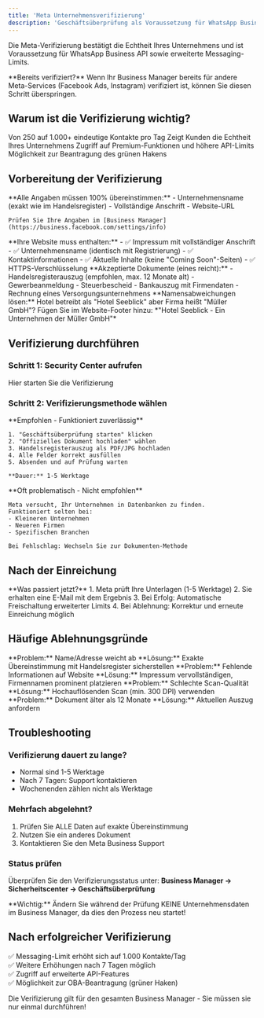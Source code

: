 ```yaml
---
title: 'Meta Unternehmensverifizierung'
description: 'Geschäftsüberprüfung als Voraussetzung für WhatsApp Business API'
---
```


Die Meta-Verifizierung bestätigt die Echtheit Ihres Unternehmens und ist Voraussetzung für WhatsApp Business API sowie erweiterte Messaging-Limits.

<Info>
**Bereits verifiziert?** Wenn Ihr Business Manager bereits für andere Meta-Services (Facebook Ads, Instagram) verifiziert ist, können Sie diesen Schritt überspringen.
</Info>

## Warum ist die Verifizierung wichtig?

<CardGroup cols={2}>
  <Card title="Erhöhte Limits" icon="chart-line">
    Von 250 auf 1.000+ eindeutige Kontakte pro Tag
  </Card>
  <Card title="Vertrauen" icon="shield-check">
    Zeigt Kunden die Echtheit Ihres Unternehmens
  </Card>
  <Card title="Erweiterte Features" icon="star">
    Zugriff auf Premium-Funktionen und höhere API-Limits
  </Card>
  <Card title="Offizieller Status" icon="badge-check">
    Möglichkeit zur Beantragung des grünen Hakens
  </Card>
</CardGroup>

## Vorbereitung der Verifizierung

<Steps>
  <Step title="Datenabgleich sicherstellen">
    **Alle Angaben müssen 100% übereinstimmen:**
    - Unternehmensname (exakt wie im Handelsregister)
    - Vollständige Anschrift
    - Website-URL
    
    Prüfen Sie Ihre Angaben im [Business Manager](https://business.facebook.com/settings/info)
  </Step>
  
  <Step title="Website optimieren">
    **Ihre Website muss enthalten:**
    - ✅ Impressum mit vollständiger Anschrift
    - ✅ Unternehmensname (identisch mit Registrierung)
    - ✅ Kontaktinformationen
    - ✅ Aktuelle Inhalte (keine "Coming Soon"-Seiten)
    - ✅ HTTPS-Verschlüsselung
  </Step>
  
  <Step title="Dokumente vorbereiten">
    **Akzeptierte Dokumente (eines reicht):**
    - Handelsregisterauszug (empfohlen, max. 12 Monate alt)
    - Gewerbeanmeldung
    - Steuerbescheid
    - Bankauszug mit Firmendaten
    - Rechnung eines Versorgungsunternehmens
  </Step>
</Steps>

<Tip>
**Namensabweichungen lösen:**  
Hotel betreibt als "Hotel Seeblick" aber Firma heißt "Müller GmbH"?  
Fügen Sie im Website-Footer hinzu: *"Hotel Seeblick - Ein Unternehmen der Müller GmbH"*
</Tip>

## Verifizierung durchführen

### Schritt 1: Security Center aufrufen

<Card title="Meta Business Security Center" icon="shield" href="https://business.facebook.com/settings/security">
  Hier starten Sie die Verifizierung
</Card>

### Schritt 2: Verifizierungsmethode wählen

<Tabs>
  <Tab title="Dokumenten-Upload ⭐">
    **Empfohlen - Funktioniert zuverlässig**
    
    1. "Geschäftsüberprüfung starten" klicken
    2. "Offizielles Dokument hochladen" wählen
    3. Handelsregisterauszug als PDF/JPG hochladen
    4. Alle Felder korrekt ausfüllen
    5. Absenden und auf Prüfung warten
    
    **Dauer:** 1-5 Werktage
  </Tab>
  
  <Tab title="Automatische Prüfung">
    **Oft problematisch - Nicht empfohlen**
    
    Meta versucht, Ihr Unternehmen in Datenbanken zu finden.
    Funktioniert selten bei:
    - Kleineren Unternehmen
    - Neueren Firmen
    - Spezifischen Branchen
    
    Bei Fehlschlag: Wechseln Sie zur Dokumenten-Methode
  </Tab>
</Tabs>

## Nach der Einreichung

<Info>
**Was passiert jetzt?**
1. Meta prüft Ihre Unterlagen (1-5 Werktage)
2. Sie erhalten eine E-Mail mit dem Ergebnis
3. Bei Erfolg: Automatische Freischaltung erweiterter Limits
4. Bei Ablehnung: Korrektur und erneute Einreichung möglich
</Info>

## Häufige Ablehnungsgründe

<AccordionGroup>
  <Accordion title="Daten stimmen nicht überein">
    **Problem:** Name/Adresse weicht ab
    **Lösung:** Exakte Übereinstimmung mit Handelsregister sicherstellen
  </Accordion>
  
  <Accordion title="Website unvollständig">
    **Problem:** Fehlende Informationen auf Website
    **Lösung:** Impressum vervollständigen, Firmennamen prominent platzieren
  </Accordion>
  
  <Accordion title="Dokument nicht lesbar">
    **Problem:** Schlechte Scan-Qualität
    **Lösung:** Hochauflösenden Scan (min. 300 DPI) verwenden
  </Accordion>
  
  <Accordion title="Dokument zu alt">
    **Problem:** Dokument älter als 12 Monate
    **Lösung:** Aktuellen Auszug anfordern
  </Accordion>
</AccordionGroup>

## Troubleshooting

### Verifizierung dauert zu lange?
- Normal sind 1-5 Werktage
- Nach 7 Tagen: Support kontaktieren
- Wochenenden zählen nicht als Werktage

### Mehrfach abgelehnt?
1. Prüfen Sie ALLE Daten auf exakte Übereinstimmung
2. Nutzen Sie ein anderes Dokument
3. Kontaktieren Sie den Meta Business Support

### Status prüfen
Überprüfen Sie den Verifizierungsstatus unter:
**Business Manager → Sicherheitscenter → Geschäftsüberprüfung**

<Warning>
**Wichtig:** Ändern Sie während der Prüfung KEINE Unternehmensdaten im Business Manager, da dies den Prozess neu startet!
</Warning>

## Nach erfolgreicher Verifizierung

✅ Messaging-Limit erhöht sich auf 1.000 Kontakte/Tag  
✅ Weitere Erhöhungen nach 7 Tagen möglich  
✅ Zugriff auf erweiterte API-Features  
✅ Möglichkeit zur OBA-Beantragung (grüner Haken)  

<Tip>
Die Verifizierung gilt für den gesamten Business Manager - Sie müssen sie nur einmal durchführen!
</Tip> 